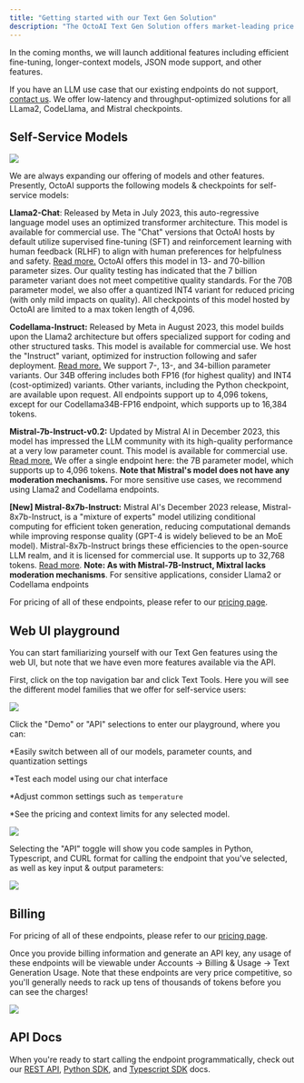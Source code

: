 ```yaml
---
title: "Getting started with our Text Gen Solution"
description: "The OctoAI Text Gen Solution offers market-leading price and performance for a growing list open source LLMs including Llama2, CodeLlama, and Mistral (see "Supported models" section below). We offer a WebUI playground, API endpoints, and Python/Typescript SDK solution for interacting with these models. All of our endpoints are callable via "chat completions" format currently popular in the industry (see API documentation). "
---
```


In the coming months, we will launch additional features including efficient fine-tuning, longer-context models, JSON mode support, and other features.

If you have an LLM use case that our existing endpoints do not support, [contact us](https://octoml.ai/contact-us/). We offer low-latency and throughput-optimized solutions for all LLama2, CodeLlama, and Mistral checkpoints.

## Self-Service Models

![](/images/3a01836-image.png)

We are always expanding our offering of models and other features. Presently, OctoAI supports the following models & checkpoints for self-service models:

**Llama2-Chat**: Released by Meta in July 2023, this auto-regressive language model uses an optimized transformer architecture. This model is available for commercial use. The "Chat" versions that OctoAI hosts by default utilize supervised fine-tuning (SFT) and reinforcement learning with human feedback (RLHF) to align with human preferences for helpfulness and safety. [Read more.](https://github.com/facebookresearch/llama/blob/main/MODEL%5FCARD.md) OctoAI offers this model in 13- and 70-billion parameter sizes. Our quality testing has indicated that the 7 billion parameter variant does not meet competitive quality standards. For the 70B parameter model, we also offer a quantized INT4 variant for reduced pricing (with only mild impacts on quality). All checkpoints of this model hosted by OctoAI are limited to a max token length of 4,096.

**Codellama-Instruct:** Released by Meta in August 2023, this model builds upon the Llama2 architecture but offers specialized support for coding and other structured tasks. This model is available for commercial use. We host the "Instruct" variant, optimized for instruction following and safer deployment. [Read more.](https://github.com/facebookresearch/codellama/blob/main/MODEL%5FCARD.md) We support 7-, 13-, and 34-billion parameter variants. Our 34B offering includes both FP16 (for highest quality) and INT4 (cost-optimized) variants. Other variants, including the Python checkpoint, are available upon request. All endpoints support up to 4,096 tokens, except for our Codellama34B-FP16 endpoint, which supports up to 16,384 tokens.

**Mistral-7b-Instruct-v0.2:** Updated by Mistral AI in December 2023, this model has impressed the LLM community with its high-quality performance at a very low parameter count. This model is available for commercial use. [Read more.](https://huggingface.co/mistralai/Mistral-7B-Instruct-v0.1) We offer a single endpoint here: the 7B parameter model, which supports up to 4,096 tokens. **Note that Mistral's model does not have any moderation mechanisms.** For more sensitive use cases, we recommend using Llama2 and Codellama endpoints.

**\[New\] Mistral-8x7b-Instruct:**  Mistral AI's December 2023 release, Mistral-8x7b-Instruct, is a "mixture of experts" model utilizing conditional computing for efficient token generation, reducing computational demands while improving response quality (GPT-4 is widely believed to be an MoE model). Mistral-8x7b-Instruct brings these efficiencies to the open-source LLM realm, and it is licensed for commercial use. It supports up to 32,768 tokens. [Read more](https://huggingface.co/mistralai/Mixtral-8x7B-v0.1). **Note: As with Mistral-7B-Instruct, Mixtral lacks moderation mechanisms**. For sensitive applications, consider Llama2 or Codellama endpoints

For pricing of all of these endpoints, please refer to our [pricing page](/docs/pricing).

## Web UI playground

You can start familiarizing yourself with our Text Gen features using the web UI, but note that we have even more features available via the API. 

First, click on the top navigation bar and click Text Tools. Here you will see the different model families that we offer for self-service users:

![](/images/4677ea4-image.png)

Click the "Demo" or "API" selections to enter our playground, where you can:

\*Easily switch between all of our models, parameter counts, and quantization settings

\*Test each model using our chat interface

\*Adjust common settings such as `temperature`

\*See the pricing and context limits for any selected model.

![](/images/df0f1a1-image.png)

Selecting the "API" toggle will show you code samples in Python, Typescript, and CURL format for calling the endpoint that you've selected, as well as key input & output parameters:

![](/images/2f26ac3-image.png)

## Billing

For pricing of all of these endpoints, please refer to our [pricing page](/docs/pricing).

Once you provide billing information and generate an API key, any usage of these endpoints will be viewable under Accounts -> Billing & Usage -> Text Generation Usage. Note that these endpoints are very price competitive, so you'll generally needs to rack up tens of thousands of tokens before you can see the charges!

![](/images/fdb8606-image.png)

## API Docs

When you're ready to start calling the endpoint programmatically, check out our [REST API](/docs/text-gen-api-docs), [Python SDK](/docs/text-generation), and [Typescript SDK](/docs/text-gen-typescript-sdk) docs.